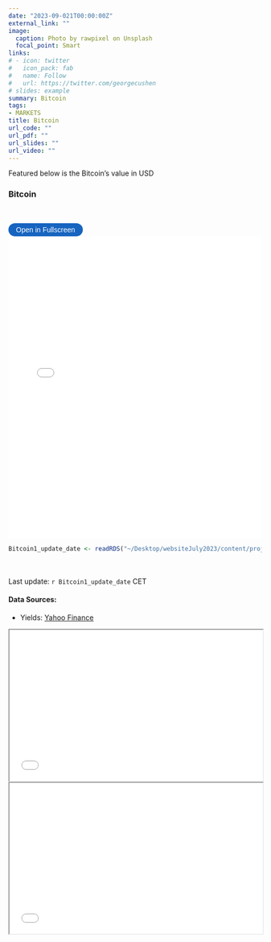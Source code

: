 ```yaml
---
date: "2023-09-021T00:00:00Z"
external_link: ""
image: 
  caption: Photo by rawpixel on Unsplash
  focal_point: Smart
links:
# - icon: twitter
#   icon_pack: fab
#   name: Follow
#   url: https://twitter.com/georgecushen
# slides: example
summary: Bitcoin
tags:
- MARKETS
title: Bitcoin
url_code: ""
url_pdf: ""
url_slides: ""
url_video: ""
---
```

<!-- {{< load-plotly >}} -->

Featured below is the Bitcoin's value in USD

### Bitcoin
<br> 

<button onclick="toggleFullscreen('iframe1')" style="font-size: 14px; padding: 5px 15px; border: none; border-radius: 20px; background-color: #1664c0; color: white; cursor: pointer; transition: background-color 0.3s;" onmouseover="this.style.backgroundColor='#0056b3'" onmouseout="this.style.backgroundColor='#007BFF'">Open in Fullscreen</button>
<iframe id="iframe1" src="Bitcoin1.html" width="100%" height="600px" frameborder="0"> </iframe>

```r
Bitcoin1_update_date <- readRDS("~/Desktop/websiteJuly2023/content/project/Bitcoin/Bitcoin1_update_date.rds")
``` 

<br> <br> 
Last update: `r Bitcoin1_update_date` CET

#### Data Sources: 
* Yields: [Yahoo Finance](https://finance.yahoo.com/quote/BTC-USD?p=BTC-USD&.tsrc=fin-srch)



<iframe src="pretty_table_btc.html" width="100%" height="300"></iframe>

<iframe src="pretty_table_btc_2.html" width="100%" height="300"></iframe>

